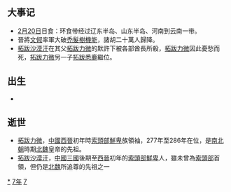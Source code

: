 {{yearTOC|277|东吴'''[[天纪|天纪]]元年'''；西晋'''[[咸寧_(司馬炎)|咸寧]]三年'''}}

== 大事记 ==
*[[2月20日|2月20日]]日食：环食带经过辽东半岛、山东半岛、河南到云南一带。{{Fact|time=2007-07-16T11:04:12Z}}
*晉將[[文俶|文俶]]率軍大破[[禿髮樹機能|禿髮樹機能]]，諸胡二十萬人歸降。
*[[拓跋沙漠汗|拓跋沙漠汗]]在其父[[拓跋力微|拓跋力微]]的默許下被各部酋長所殺，[[拓跋力微|拓跋力微]]因此憂愁而死，[[拓跋力微|拓跋力微]]另一子[[拓跋悉鹿|拓跋悉鹿]]繼位。

== 出生 ==
*

== 逝世 ==
{{Wikisource year mention}}
*[[拓跋力微|拓跋力微]]，[[中國|中國]][[西晉|西晉]]初年時[[拓跋部|索頭部]][[鮮卑|鮮卑]]族領袖，277年至286年在位，是[[南北朝|南北朝]]時期[[北魏|北魏]]皇帝的先祖。
*[[拓跋沙漠汗|拓跋沙漠汗]]，[[中國|中國]][[三國|三國]]後期至[[西晉|西晉]]初年的[[拓跋部|索頭部]][[鮮卑|鮮卑]]人，雖未曾為[[拓跋部|索頭部]]首領，但仍是[[北魏|北魏]]所追尊的先祖之一

[[Category:277年|*]]
[[Category:270年代|7年]]
[[Category:3世纪各年|7]]